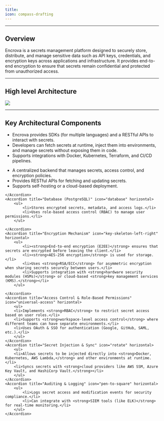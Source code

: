 ```yaml
---
title:
icon: compass-drafting
---
```


---
Overview
---
Encrova is a secrets management platform designed to securely store, distribute, and manage sensitive data such as API keys, credentials, and encryption keys across applications and infrastructure. It provides end-to-end encryption to ensure that secrets remain confidential and protected from unauthorized access.

---
High level Architecture
---

<Frame>
    <img src="/images/architecture.png" />
</Frame>

---
Key Architectural Components
---

<AccordionGroup cols={1}>
    <Accordion title="Client SDKs & APIs" icon="webhook" horizontal>
        <ul>
            <li>Encrova provides SDKs (for multiple languages) and a RESTful APIs to interact with secrets.</li>
            <li>Developers can fetch secrets at runtime, inject them into environments, and manage secrets without exposing them in code.</li>
            <li>Supports integrations with Docker, Kubernetes, Terraform, and CI/CD pipelines.</li>
            </ul>
    </Accordion>
    <Accordion title="Encrova Server" icon="server" horizontal>
        <ul>
            <li>A centralized backend that manages secrets, access control, and encryption policies.</li>
            <li>Provides RESTful APIs for fetching and updating secrets.</li>
            <li>Supports self-hosting or a cloud-based deployment.</li>
        </ul>

    </Accordion>
    <Accordion title="Database (PostgreSQL)" icon="database" horizontal>
        <ul>
            <li>Stores encrypted secrets, metadata, and access logs.</li>
            <li>Uses role-based access control (RBAC) to manage user permissions.</li>
        </ul>

    </Accordion>
    <Accordion title="Encryption Mechanism" icon="key-skeleton-left-right" horizontal>
        <ul>
            <li><strong>End-to-end encryption (E2EE)</strong> ensures that secrets are encrypted before leaving the client.</li>
            <li><strong>AES-256 encryption</strong> is used for storage.</li>
            <li>Uses <strong>RSA/ECC</strong> for asymmetric encryption when sharing secrets securely between users.</li>
            <li>Supports integration with <strong>hardware security modules (HSMs)</strong> or cloud-based <strong>key management services (KMS).</strong></li>
        </ul>

    </Accordion>
    <Accordion title="Access Control & Role-Based Permissions" icon="universal-access" horizontal>
        <ul>
        <li>Implements <strong>RBAC</strong> to restrict secret access based on user roles.</li>
        <li>Supports <strong>workspace-level access control</strong> where different teams can have separate environments.</li>
        <li>Uses OAuth & SSO for authentication (Google, GitHub, SAML, etc.).</li>
        </ul>
    </Accordion>
    <Accordion title="Secret Injection & Sync" icon="rotate" horizontal>
        <ul>
        <li>Allows secrets to be injected directly into <strong>Docker, Kubernetes, AWS Lambda,</strong> and other environments at runtime.</li>
        <li>Syncs secrets with <strong>cloud providers like AWS SSM, Azure Key Vault, and HashiCorp Vault.</strong></li>
        </ul>
    </Accordion>
    <Accordion title="Auditing & Logging" icon="pen-to-square" horizontal>
        <ul>
            <li>Logs secret access and modification events for security compliance.</li>
            <li>Can integrate with <strong>SIEM tools (like ELK)</strong> for real-time monitoring.</li>
        </ul>
    </Accordion>
</AccordionGroup>



